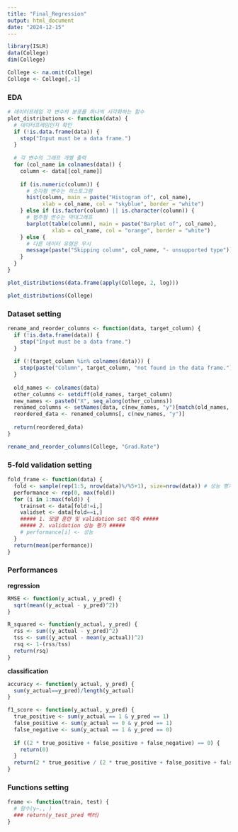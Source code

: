 ```yaml
---
title: "Final_Regression"
output: html_document
date: "2024-12-15"
---
```


```r
library(ISLR)
data(College)
dim(College)
```

```r
College <- na.omit(College)
College <- College[,-1]
```

### EDA

```r
# 데이터프레임 각 변수의 분포를 하나씩 시각화하는 함수
plot_distributions <- function(data) {
  # 데이터프레임인지 확인
  if (!is.data.frame(data)) {
    stop("Input must be a data frame.")
  }
  
  # 각 변수의 그래프 개별 출력
  for (col_name in colnames(data)) {
    column <- data[[col_name]]
    
    if (is.numeric(column)) {
      # 숫자형 변수는 히스토그램
      hist(column, main = paste("Histogram of", col_name),
           xlab = col_name, col = "skyblue", border = "white")
    } else if (is.factor(column) || is.character(column)) {
      # 범주형 변수는 막대그래프
      barplot(table(column), main = paste("Barplot of", col_name),
              xlab = col_name, col = "orange", border = "white")
    } else {
      # 다른 데이터 유형은 무시
      message(paste("Skipping column", col_name, "- unsupported type"))
    }
  }
}

plot_distributions(data.frame(apply(College, 2, log)))
```

```r
plot_distributions(College)
```

### Dataset setting

```r
rename_and_reorder_columns <- function(data, target_column) {
  if (!is.data.frame(data)) {
    stop("Input must be a data frame.")
  }
  
  if (!(target_column %in% colnames(data))) {
    stop(paste("Column", target_column, "not found in the data frame."))
  }
  
  old_names <- colnames(data)
  other_columns <- setdiff(old_names, target_column)
  new_names <- paste0("X", seq_along(other_columns))
  renamed_columns <- setNames(data, c(new_names, "y")[match(old_names, c(other_columns, target_column))])
  reordered_data <- renamed_columns[, c(new_names, "y")]
  
  return(reordered_data)
}

rename_and_reorder_columns(College, "Grad.Rate")
```

### 5-fold validation setting

```r
fold_frame <- function(data) {
  fold <- sample(rep(1:5, nrow(data)%/%5+1), size=nrow(data)) # 성능 평가를 위한 폴드
  performance <- rep(0, max(fold))
  for (i in 1:max(fold)) {
    trainset <- data[fold!=i,]
    validset <- data[fold==i,]
    ##### 1. 모델 훈련 및 validation set 예측 #####
    ##### 2. validation 성능 평가 #####
    # performance[i] <- 성능
  }
  return(mean(performance))
}
```

### Performances

**regression**
```r
RMSE <- function(y_actual, y_pred) {
  sqrt(mean((y_actual - y_pred)^2))
}

R_squared <- function(y_actual, y_pred) {
  rss <- sum((y_actual - y_pred)^2)
  tss <- sum((y_actual - mean(y_actual))^2)
  rsq <- 1-(rss/tss)
  return(rsq)
}
```

**classification**
```r
accuracy <- function(y_actual, y_pred) {
  sum(y_actual==y_pred)/length(y_actual)
}

f1_score <- function(y_actual, y_pred) {
  true_positive <- sum(y_actual == 1 & y_pred == 1)
  false_positive <- sum(y_actual == 0 & y_pred == 1)
  false_negative <- sum(y_actual == 1 & y_pred == 0)
  
  if ((2 * true_positive + false_positive + false_negative) == 0) {
    return(0)
  }
  return(2 * true_positive / (2 * true_positive + false_positive + false_negative))
}
```

### Functions setting

```r
frame <- function(train, test) {
  # 함수(y~., )
  ### return(y_test_pred 벡터)
}
```



```r

```

```r

```

```r

```

```r

```

